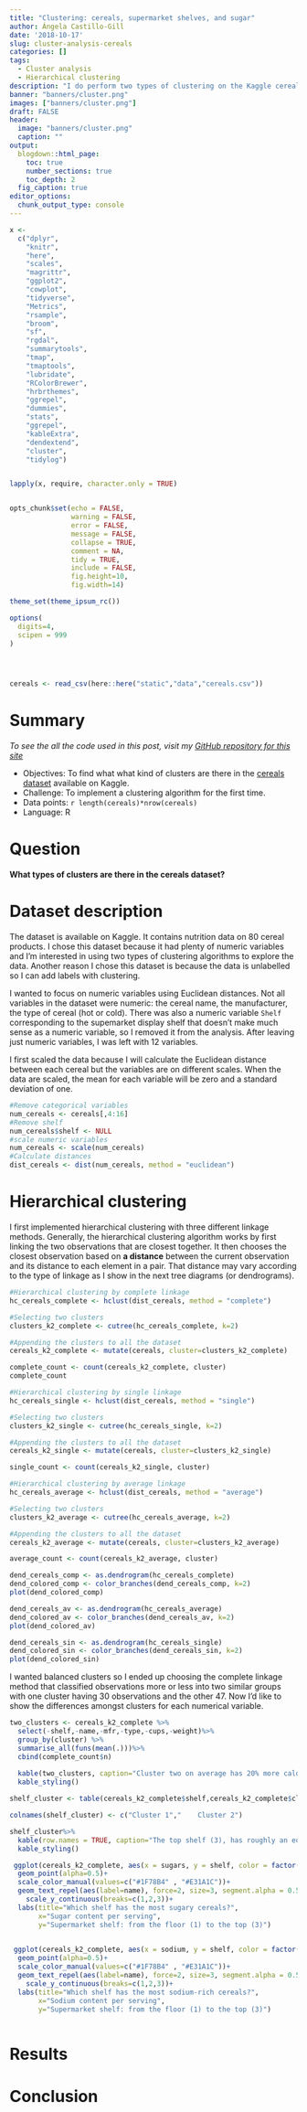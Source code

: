 ```yaml
---
title: "Clustering: cereals, supermarket shelves, and sugar"
author: Ángela Castillo-Gill
date: '2018-10-17'
slug: cluster-analysis-cereals
categories: []
tags: 
  - Cluster analysis
  - Hierarchical clustering
description: "I do perform two types of clustering on the Kaggle cereals dataset."
banner: "banners/cluster.png"
images: ["banners/cluster.png"]
draft: FALSE
header: 
  image: "banners/cluster.png"
  caption: ""
output:
  blogdown::html_page:
    toc: true
    number_sections: true
    toc_depth: 2
  fig_caption: true
editor_options: 
  chunk_output_type: console
---
```



```r
x <-
  c("dplyr",
    "knitr",
    "here",
    "scales",
    "magrittr",
    "ggplot2",
    "cowplot",
    "tidyverse",
    "Metrics",
    "rsample",
    "broom",
    "sf",
    "rgdal",
    "summarytools",
    "tmap",
    "tmaptools",
    "lubridate",
    "RColorBrewer",
    "hrbrthemes",
    "ggrepel",
    "dummies",
    "stats",
    "ggrepel",
    "kableExtra",
    "dendextend",
    "cluster",
    "tidylog")


lapply(x, require, character.only = TRUE)


opts_chunk$set(echo = FALSE,
               warning = FALSE,
               error = FALSE,
               message = FALSE,
               collapse = TRUE,
               comment = NA,
               tidy = TRUE,
               include = FALSE,
               fig.height=10, 
               fig.width=14)

theme_set(theme_ipsum_rc())

options(
  digits=4,
  scipen = 999
)




cereals <- read_csv(here::here("static","data","cereals.csv"))
```

# Summary

*To see the all the code used in this post, visit my [GitHub repository for this site](https://github.com/acastillogill/acastillogill)* 

- Objectives: To find what what kind of clusters are there in the [cereals dataset](https://www.kaggle.com/crawford/80-cereals/home) available on Kaggle. 
- Challenge: To implement a clustering algorithm for the first time.
- Data points: `r length(cereals)*nrow(cereals)`
- Language: R 


# Question

**What types of clusters are there in the cereals dataset?**

# Dataset description 

The dataset is available on Kaggle. It contains nutrition data on 80 cereal products. I chose this dataset because it had plenty of numeric variables and I'm interested in using two types of clustering algorithms to explore the data. Another reason I chose this dataset is because the data is unlabelled so I can add labels with clustering. 

I wanted to focus on numeric variables using Euclidean distances. Not all variables in the dataset were numeric: the cereal name, the manufacturer, the type of cereal (hot or cold). There was also a numeric variable `Shelf` corresponding to the supemarket display shelf that doesn't make much sense as a numeric variable, so I removed it from the analysis. After leaving just numeric variables, I was left with 12 variables. 

I first scaled the data because I will calculate the Euclidean distance between each cereal but the variables are on different scales. When the data are scaled, the mean for each variable will be zero and a standard deviation of one.

```r
#Remove categorical variables
num_cereals <- cereals[,4:16]
#Remove shelf
num_cereals$shelf <- NULL
#scale numeric variables
num_cereals <- scale(num_cereals)
#Calculate distances
dist_cereals <- dist(num_cereals, method = "euclidean")
```


# Hierarchical clustering


I first implemented hierarchical clustering with three different linkage methods. Generally, the hierarchical clustering algorithm works by first linking the two observations that are closest together. It then chooses the closest observation based on **a distance** between the current observation and its distance to each element in a pair. That distance may vary according to the type of linkage as I show in the next tree diagrams (or dendrograms).


```r

#Hierarchical clustering by complete linkage
hc_cereals_complete <- hclust(dist_cereals, method = "complete")

#Selecting two clusters
clusters_k2_complete <- cutree(hc_cereals_complete, k=2)

#Appending the clusters to all the dataset
cereals_k2_complete <- mutate(cereals, cluster=clusters_k2_complete)

complete_count <- count(cereals_k2_complete, cluster)
complete_count
```

```r

#Hierarchical clustering by single linkage
hc_cereals_single <- hclust(dist_cereals, method = "single")

#Selecting two clusters
clusters_k2_single <- cutree(hc_cereals_single, k=2)

#Appending the clusters to all the dataset
cereals_k2_single <- mutate(cereals, cluster=clusters_k2_single)

single_count <- count(cereals_k2_single, cluster)
```

```r

#Hierarchical clustering by average linkage
hc_cereals_average <- hclust(dist_cereals, method = "average")

#Selecting two clusters
clusters_k2_average <- cutree(hc_cereals_average, k=2)

#Appending the clusters to all the dataset
cereals_k2_average <- mutate(cereals, cluster=clusters_k2_average)

average_count <- count(cereals_k2_average, cluster)
```


```r

dend_cereals_comp <- as.dendrogram(hc_cereals_complete)
dend_colored_comp <- color_branches(dend_cereals_comp, k=2)
plot(dend_colored_comp)
```


```r

dend_cereals_av <- as.dendrogram(hc_cereals_average)
dend_colored_av <- color_branches(dend_cereals_av, k=2)
plot(dend_colored_av)

```


```r
dend_cereals_sin <- as.dendrogram(hc_cereals_single)
dend_colored_sin <- color_branches(dend_cereals_sin, k=2)
plot(dend_colored_sin)
```

I wanted balanced clusters so I ended up choosing the complete linkage method that classified observations more or less into two similar groups with one cluster having 30 observations and the other 47. Now I'd like to show the differences amongst clusters for each numerical variable. 

```r
two_clusters <- cereals_k2_complete %>% 
  select(-shelf,-name,-mfr,-type,-cups,-weight)%>%
  group_by(cluster) %>% 
  summarise_all(funs(mean(.)))%>%
  cbind(complete_count$n)
  
  kable(two_clusters, caption="Cluster two on average has 20% more calores, 35% less protein, 70% more sodium, 60% less fiber, more than twice as much sugar, 40% less potasium, 86% more vitamins and 37% lower ratings.")%>%
  kable_styling()
```


```r

shelf_cluster <- table(cereals_k2_complete$shelf,cereals_k2_complete$cluster)

colnames(shelf_cluster) <- c("Cluster 1","    Cluster 2")

shelf_cluster%>%
  kable(row.names = TRUE, caption="The top shelf (3), has roughly an equal quantity of cereals belonging to either cluster. The bottom shelf (1) only has two cereals difference. The  middle shelf, however, has three times as much cluster two")%>%
  kable_styling()
```


```r

 ggplot(cereals_k2_complete, aes(x = sugars, y = shelf, color = factor(cluster))) +
  geom_point(alpha=0.5)+
  scale_color_manual(values=c("#1F78B4" , "#E31A1C"))+
  geom_text_repel(aes(label=name), force=2, size=3, segment.alpha = 0.5)+
    scale_y_continuous(breaks=c(1,2,3))+
  labs(title="Which shelf has the most sugary cereals?",
       x="Sugar content per serving",
       y="Supermarket shelf: from the floor (1) to the top (3)")
  

```


```r

 ggplot(cereals_k2_complete, aes(x = sodium, y = shelf, color = factor(cluster))) +
  geom_point(alpha=0.5)+
  scale_color_manual(values=c("#1F78B4" , "#E31A1C"))+
  geom_text_repel(aes(label=name), force=2, size=3, segment.alpha = 0.5)+
    scale_y_continuous(breaks=c(1,2,3))+
  labs(title="Which shelf has the most sodium-rich cereals?",
       x="Sodium content per serving",
       y="Supermarket shelf: from the floor (1) to the top (3)")
  

```



# Results

# Conclusion


